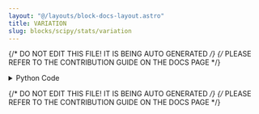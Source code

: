 ```yaml
---
layout: "@/layouts/block-docs-layout.astro"
title: VARIATION
slug: blocks/scipy/stats/variation
---
```


{/* DO NOT EDIT THIS FILE! IT IS BEING AUTO GENERATED */}
{/* PLEASE REFER TO THE CONTRIBUTION GUIDE ON THE DOCS PAGE */}


<PythonDocsDisplay docstring={docstring} />

<details>
<summary>Python Code</summary>

```python
from flojoy import OrderedPair, flojoy, Matrix, Scalar
import numpy as np
from collections import namedtuple
from typing import Literal

import scipy.stats


@flojoy
def VARIATION(
    default: OrderedPair | Matrix,
    axis: int = 0,
    nan_policy: str = "propagate",
    ddof: int = 0,
    keepdims: bool = False,
) -> OrderedPair | Matrix | Scalar:
    """The VARIATION node is based on a numpy or scipy function.

    The description of that function is as follows:

        Compute the coefficient of variation.

        The coefficient of variation is the standard deviation divided by the mean.

        This function is equivalent to:

        np.std(x, axis=axis, ddof=ddof) / np.mean(x)

        The default for 'ddof' is 0, but many definitions of the coefficient of variation use the square root of the unbiased sample variance for the sample standard deviation, which corresponds to 'ddof=1'.

        The function does not take the absolute value of the mean of the data, so the return value is negative if the mean is negative.

    Parameters
    ----------
    a : array_like
        Input array.
    axis : int, optional
        Axis along which to calculate the coefficient of variation.
        Default is 0.
        If None, compute over the whole array 'a'.
    nan_policy : {'propagate', 'raise', 'omit'}, optional
        Defines how to handle when input contains 'nan'.
        The following options are available:
        'propagate' : return 'nan'
        'raise' : raise an exception
        'omit' : perform the calculation with 'nan' values omitted
        The default is 'propagate'.
    ddof : int, optional
        Gives the "Delta Degrees Of Freedom" used when computing the standard deviation.
        The divisor used in the calculation of the standard deviation is 'N - ddof',
        where 'N' is the number of elements.
        'ddof' must be less than 'N'; if it isn't, the result will be 'nan' or 'inf',
        depending on 'N' and the values in the array.
        By default, 'ddof' is zero for backwards compatibility,
        but it is recommended to use 'ddof=1' to ensure that the sample
        standard deviation is computed as the square root of the unbiased
        sample variance.
    keepdims : bool, optional
        If this is set to True, the axes which are reduced are left in the
        result as dimensions with size one.
        With this option, the result will broadcast correctly against the input array.

    Returns
    -------
    DataContainer
        type 'ordered pair', 'scalar', or 'matrix'
    """

    result = scipy.stats.variation(
        a=default.y,
        axis=axis,
        nan_policy=nan_policy,
        ddof=ddof,
        keepdims=keepdims,
    )

    if isinstance(result, np.ndarray):
        result = OrderedPair(x=default.x, y=result)
    else:
        assert isinstance(
            result, np.number | float | int
        ), f"Expected np.number, float or int for result, got {type(result)}"
        result = Scalar(c=float(result))

    return result

```

[Find this Flojoy Block on GitHub](https://github.com/flojoy-ai/blocks/blob/main/blocks/SCIPY/STATS/VARIATION/VARIATION.py)

</details>

{/* DO NOT EDIT THIS FILE! IT IS BEING AUTO GENERATED */}
{/* PLEASE REFER TO THE CONTRIBUTION GUIDE ON THE DOCS PAGE */}
